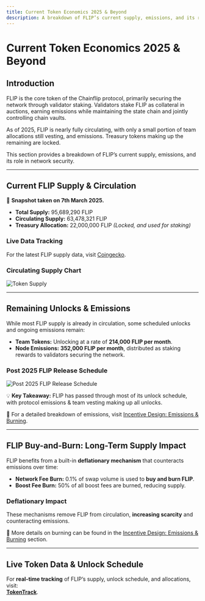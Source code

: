 ```yaml
---
title: Current Token Economics 2025 & Beyond
description: A breakdown of FLIP’s current supply, emissions, and its role in securing the Chainflip network.
---
```


# Current Token Economics 2025 & Beyond

## Introduction

FLIP is the core token of the Chainflip protocol, primarily securing the network through validator staking. Validators stake FLIP as collateral in auctions, earning emissions while maintaining the state chain and jointly controlling chain vaults.

As of 2025, FLIP is nearly fully circulating, with only a small portion of team allocations still vesting, and emissions. Treasury tokens making up the remaining are locked.

This section provides a breakdown of FLIP’s current supply, emissions, and its role in network security.

---

## Current FLIP Supply & Circulation

📌 **Snapshot taken on 7th March 2025.**

- **Total Supply:** 95,689,290 FLIP  
- **Circulating Supply:** 63,478,321 FLIP  
- **Treasury Allocation:** 22,000,000 FLIP _(Locked, and used for staking)_

### Live Data Tracking  
For the latest FLIP supply data, visit [Coingecko](https://www.coingecko.com/en/coins/chainflip).

### **Circulating Supply Chart**
![Token Supply](/concepts/supplypiechart.png)

---

## Remaining Unlocks & Emissions

While most FLIP supply is already in circulation, some scheduled unlocks and ongoing emissions remain:

- **Team Tokens:** Unlocking at a rate of **214,000 FLIP per month**.
- **Node Emissions:** **352,000 FLIP per month**, distributed as staking rewards to validators securing the network.

### **Post 2025 FLIP Release Schedule**
![Post 2025 FLIP Release Schedule](/concepts/FLIPreleaseschedule.png)

💡 **Key Takeaway:** FLIP has passed through most of its unlock schedule, with protocol emissions & team vesting making up all unlocks.

📌 For a detailed breakdown of emissions, visit [Incentive Design: Emissions & Burning](./incentive-design-emission-and-burning).

---

## FLIP Buy-and-Burn: Long-Term Supply Impact

FLIP benefits from a built-in **deflationary mechanism** that counteracts emissions over time:

- **Network Fee Burn:** 0.1% of swap volume is used to **buy and burn FLIP**.
- **Boost Fee Burn:** 50% of all boost fees are burned, reducing supply.

### Deflationary Impact
These mechanisms remove FLIP from circulation, **increasing scarcity** and counteracting emissions.

📌 More details on burning can be found in the [Incentive Design: Emissions & Burning](./incentive-design-emission-and-burning) section.

---

## Live Token Data & Unlock Schedule

For **real-time tracking** of FLIP’s supply, unlock schedule, and allocations, visit:  
**[TokenTrack](https://tokentrack.co/tokens/chainflip)**.